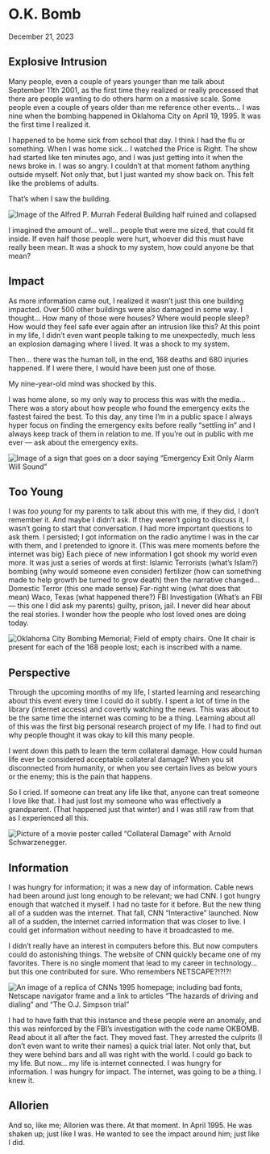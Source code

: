# O.K. Bomb

December 21, 2023

## Explosive Intrusion

Many people, even a couple of years younger than me talk about September 11th 2001, as the first time they realized or really processed that there are people wanting to do others harm on a massive scale. Some people even a couple of years older than me reference other events… I was nine when the bombing happened in Oklahoma City on April 19, 1995. It was the first time I realized it.

I happened to be home sick from school that day. I think I had the flu or something. When I was home sick… I watched the Price is Right. The show had started like ten minutes ago, and I was just getting into it when the news broke in. I was so angry. I couldn’t at that moment fathom anything outside myself. Not only that, but I just wanted my show back on. This felt like the problems of adults.

That’s when I saw the building.

![Image of the Alfred P. Murrah Federal Building half ruined and collapsed](./pics/murrahbldg.jpeg)

I imagined the amount of… well… people that were me sized, that could fit inside. If even half those people were hurt, whoever did this must have really been mean. It was a shock to my system, how could anyone be that mean?

## Impact

As more information came out, I realized it wasn’t just this one building impacted. Over 500 other buildings were also damaged in some way. I thought… How many of those were houses? Where would people sleep? How would they feel safe ever again after an intrusion like this? At this point in my life, I didn’t even want people talking to me unexpectedly, much less an explosion damaging where I lived. It was a shock to my system.

Then… there was the human toll, in the end, 168 deaths and 680 injuries happened. If I were there, I would have been just one of those.

My nine-year-old mind was shocked by this.

I was home alone, so my only way to process this was with the media… There was a story about how people who found the emergency exits the fastest faired the best. To this day, any time I’m in a public space I always hyper focus on finding the emergency exits before really “settling in” and I always keep track of them in relation to me. If you’re out in public with me ever — ask about the emergency exits.

![Image of a sign that goes on a door saying “Emergency Exit Only Alarm Will Sound”](./pics/emergencyexit.png)

## Too Young

I was *too young* for my parents to talk about this with me, if they did, I don’t remember it. And maybe I didn’t ask. If they weren’t going to discuss it, I wasn’t going to start that conversation. I had more important questions to ask them. I persisted; I got information on the radio anytime I was in the car with them, and I pretended to ignore it. (This was mere moments before the internet was big) Each piece of new information I got shook my world even more. It was just a series of words at first: Islamic Terrorists (what’s Islam?) bombing (why would someone even consider) fertilizer (how can something made to help growth be turned to grow death) then the narrative changed… Domestic Terror (this one made sense) Far-right wing (what does that mean) Waco, Texas (what happened there?) FBI Investigation (What’s an FBI — this one I did ask my parents) guilty, prison, jail. I never did hear about the real stories. I wonder how the people who lost loved ones are doing today.

![Oklahoma City Bombing Memorial; Field of empty chairs. One lit chair is present for each of the 168 people lost; each is inscribed with a name.](./pics/okmemorial.jpeg)

## Perspective

Through the upcoming months of my life, I started learning and researching about this event every time I could do it subtly. I spent a lot of time in the library (internet access) and covertly watching the news. This was about to be the same time the internet was coming to be a thing. Learning about all of this was the first big personal research project of my life. I had to find out why people thought it was okay to kill this many people.

I went down this path to learn the term collateral damage. How could human life ever be considered acceptable collateral damage? When you sit disconnected from humanity, or when you see certain lives as below yours or the enemy; this is the pain that happens.

So I cried. If someone can treat any life like that, anyone can treat someone I love like that. I had just lost my someone who was effectively a grandparent. (That happened just that winter) and I was still raw from that as I experienced all this.

![Picture of a movie poster called “Collateral Damage” with Arnold Schwarzenegger.](./pics/collateralposter.jpeg)

## Information

I was hungry for information; it was a new day of information. Cable news had been around just long enough to be relevant; we had CNN. I got hungry enough that watched it myself. I had no taste for it before. But the new thing all of a sudden was the internet. That fall, CNN “Interactive” launched. Now all of a sudden, the internet carried information that was closer to live. I could get information without needing to have it broadcasted to me.

I didn’t really have an interest in computers before this. But now computers could do astonishing things. The website of CNN quickly became one of my favorites. There is no single moment that lead to my career in technology… but this one contributed for sure. Who remembers NETSCAPE?!?!?!

![An image of a replica of CNNs 1995 homepage; including bad fonts, Netscape navigator frame and a link to articles “The hazards of driving and dialing” and “The O.J. Simpson trial”](./pics/oldcnnsite.jpeg)

I had to have faith that this instance and these people were an anomaly, and this was reinforced by the FBI’s investigation with the code name OKBOMB. Read about it all after the fact. They moved fast. They arrested the culprits (I don’t even want to write their names) a quick trial later. Not only that, but they were behind bars and all was right with the world. I could go back to my life. But now… my life is internet connected. I was hungry for information. I was hungry for impact. The internet, was going to be a thing. I knew it.

## Allorien

And so, like me; Allorien was there. At that moment. In April 1995. He was shaken up; just like I was. He wanted to see the impact around him; just like I did.
